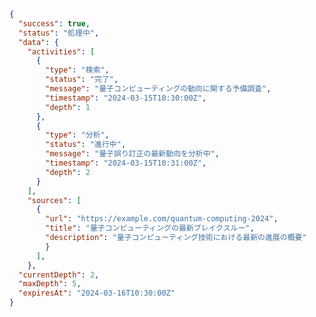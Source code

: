 ```json
{
  "success": true,
  "status": "処理中",
  "data": {
    "activities": [
      {
        "type": "検索",
        "status": "完了",
        "message": "量子コンピューティングの動向に関する予備調査",
        "timestamp": "2024-03-15T10:30:00Z",
        "depth": 1
      },
      {
        "type": "分析",
        "status": "進行中",
        "message": "量子誤り訂正の最新動向を分析中",
        "timestamp": "2024-03-15T10:31:00Z",
        "depth": 2
      }
    ],
    "sources": [
      {
        "url": "https://example.com/quantum-computing-2024",
        "title": "量子コンピューティングの最新ブレイクスルー",
        "description": "量子コンピューティング技術における最新の進展の概要"
        }
      ],
    },
  "currentDepth": 2,
  "maxDepth": 5,
  "expiresAt": "2024-03-16T10:30:00Z"
} 
```
